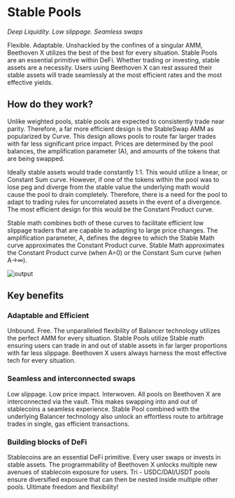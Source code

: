 # Stable Pools
_Deep Liquidity. Low slippage. Seamless swaps_

Flexible. Adaptable. Unshackled by the confines of a singular AMM, Beethoven X utilizes the best of the best for every situation. Stable Pools are an essential primitive within DeFi. Whether trading or investing, stable assets are a necessity. Users using Beethoven X can rest assured their stable assets will trade seamlessly at the most efficient rates and the most effective yields.

## How do they work?
Unlike weighted pools, stable pools are expected to consistently trade near parity. Therefore, a far more efficient design is the StableSwap AMM as popularized by Curve. This design allows pools to route far larger trades with far less significant price impact. Prices are determined by the pool balances, the amplification parameter (A), and amounts of the tokens that are being swapped. 

Ideally stable assets would trade constantly 1:1. This would utilize a linear, or Constant Sum curve. However, if one of the tokens within the pool was to lose peg and diverge from the stable value the underlying math would cause the pool to drain completely. Therefore, there is a need for the pool to adapt to trading rules for uncorrelated assets in the event of a divergence. The most efficient design for this would be the Constant Product curve. 

Stable math combines both of these curves to facilitate efficient low slippage traders that are capable to adapting to large price changes. The amplification parameter, A,  defines the degree to which the Stable Math curve approximates the Constant Product curve. Stable Math approximates the Constant Product curve (when A=0) or the Constant Sum curve (when A→∞). 

![output](https://user-images.githubusercontent.com/109503546/207655189-8a41d1cd-c3b1-4f1e-9b89-17671c08e51c.gif)

## Key benefits

### Adaptable and Efficient 
Unbound. Free. The unparalleled flexibility of Balancer technology utilizes the perfect AMM for every situation. Stable Pools utilize Stable math ensuring users can trade in and out of stable assets in far larger proportions with far less slippage. Beethoven X users always harness the most effective tech for every situation. 

### Seamless and interconnected swaps
Low slippage. Low price impact. Interwoven. All pools on Beethoven X are interconnected via the vault. This makes  swapping into and out of stablecoins a seamless experience. Stable Pool combined with the underlying Balancer technology also unlock an effortless route to arbitrage trades in single, gas efficient transactions. 

### Building blocks of DeFi 
Stablecoins are an essential DeFi primitive. Every user swaps or invests in stable assets. The programmability of  Beethoven X unlocks multiple new avenues of stablecoin exposure for users. Tri - USDC/DAI/USDT pools ensure diversified exposure that can then be nested inside multiple other pools. Ultimate freedom and flexibility!
